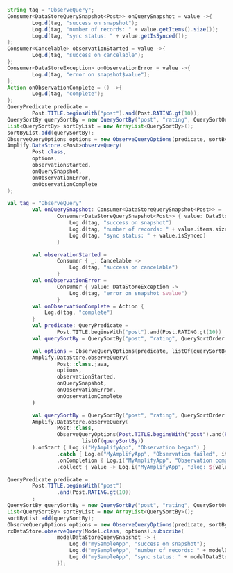 <BlockSwitcher>
<Block name="Java">

```java
String tag = "ObserveQuery";
Consumer<DataStoreQuerySnapshot<Post>> onQuerySnapshot = value ->{
        Log.d(tag, "success on snapshot");
        Log.d(tag, "number of records: " + value.getItems().size());
        Log.d(tag, "sync status: " + value.getIsSynced());
};
Consumer<Cancelable> observationStarted = value ->{
        Log.d(tag, "success on cancelable");
};
Consumer<DataStoreException> onObservationError = value ->{
        Log.d(tag, "error on snapshot$value");
};
Action onObservationComplete = () ->{
        Log.d(tag, "complete");
};
QueryPredicate predicate =
        Post.TITLE.beginsWith("post").and(Post.RATING.gt(10));
QuerySortBy querySortBy = new QuerySortBy("post", "rating", QuerySortOrder.ASCENDING);
List<QuerySortBy> sortByList = new ArrayList<QuerySortBy>();
sortByList.add(querySortBy);
ObserveQueryOptions options = new ObserveQueryOptions(predicate, sortByList);
Amplify.DataStore.<Post>observeQuery(
        Post.class,
        options,
        observationStarted,
        onQuerySnapshot,
        onObservationError,
        onObservationComplete
);
```

</Block>
<Block name="Kotlin - Callbacks">

```kotlin
val tag = "ObserveQuery"
        val onQuerySnapshot: Consumer<DataStoreQuerySnapshot<Post>> =
                Consumer<DataStoreQuerySnapshot<Post>> { value: DataStoreQuerySnapshot<Post> ->
                    Log.d(tag, "success on snapshot")
                    Log.d(tag, "number of records: " + value.items.size)
                    Log.d(tag, "sync status: " + value.isSynced)
                }

        val observationStarted =
                Consumer { _: Cancelable ->
                    Log.d(tag, "success on cancelable")
                }
        val onObservationError =
                Consumer { value: DataStoreException ->
                    Log.d(tag, "error on snapshot $value")
                }
        val onObservationComplete = Action {
            Log.d(tag, "complete")
        }
        val predicate: QueryPredicate =
                Post.TITLE.beginsWith("post").and(Post.RATING.gt(10))
        val querySortBy = QuerySortBy("post", "rating", QuerySortOrder.ASCENDING)

        val options = ObserveQueryOptions(predicate, listOf(querySortBy))
        Amplify.DataStore.observeQuery(
                Post::class.java,
                options,
                observationStarted,
                onQuerySnapshot,
                onObservationError,
                onObservationComplete
        )
```

</Block>
<Block name="Kotlin - Coroutines">

```kotlin
        val querySortBy = QuerySortBy("post", "rating", QuerySortOrder.ASCENDING)
        Amplify.DataStore.observeQuery(
                Post::class,
                ObserveQueryOptions(Post.TITLE.beginsWith("post").and(Post.RATING.gt(10)),
                        listOf(querySortBy))
        ).onStart { Log.i("MyAmplifyApp", "Observation began") }
                .catch { Log.e("MyAmplifyApp", "Observation failed", it) }
                .onCompletion { Log.i("MyAmplifyApp", "Observation complete") }
                .collect { value -> Log.i("MyAmplifyApp", "Blog: ${value.items.size}") }
```

</Block>
<Block name="RxJava">

```java
QueryPredicate predicate =
        Post.TITLE.beginsWith("post")
                .and(Post.RATING.gt(10))
        ;
QuerySortBy querySortBy = new QuerySortBy("post", "rating", QuerySortOrder.ASCENDING);
List<QuerySortBy> sortByList = new ArrayList<QuerySortBy>();
sortByList.add(querySortBy);
ObserveQueryOptions options = new ObserveQueryOptions(predicate, sortByList);
rxDataStore.observeQuery(Model.class, options).subscribe(
                modelDataStoreQuerySnapshot -> {
                    Log.d("mySampleApp", "success on snapshot");
                    Log.d("mySampleApp", "number of records: " + modelDataStoreQuerySnapshot.getItems().size());
                    Log.d("mySampleApp", "sync status: " + modelDataStoreQuerySnapshot.getIsSynced());
                });
```

</Block>
</BlockSwitcher>
